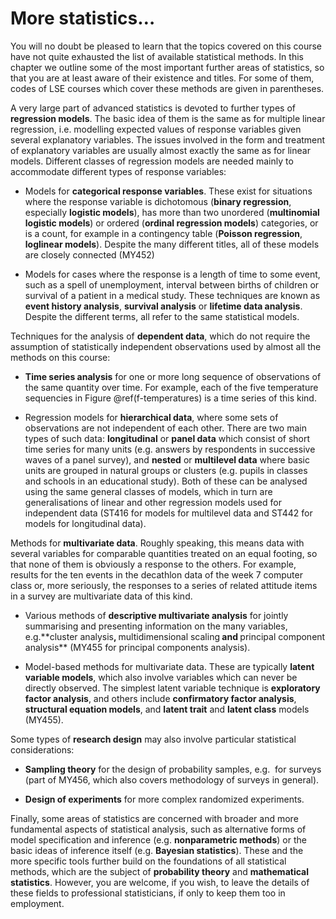 # More statistics... {#c-more}

You will no doubt be pleased to learn that the topics covered on this
course have not quite exhausted the list of available statistical
methods. In this chapter we outline some of the most important further
areas of statistics, so that you are at least aware of their existence
and titles. For some of them, codes of LSE courses which cover these
methods are given in parentheses.

A very large part of advanced statistics is devoted to further types of
**regression models**. The basic idea of them is the same as for
multiple linear regression, i.e. modelling expected values of response
variables given several explanatory variables. The issues involved in
the form and treatment of explanatory variables are usually almost
exactly the same as for linear models. Different classes of regression
models are needed mainly to accommodate different types of response
variables:

-   Models for **categorical response variables**. These exist for
    situations where the response variable is dichotomous (**binary
    regression**, especially **logistic models**), has more than two
    unordered (**multinomial logistic models**) or ordered (**ordinal
    regression models**) categories, or is a count, for example in a
    contingency table (**Poisson regression**, **loglinear models**).
    Despite the many different titles, all of these models are closely
    connected (MY452)

-   Models for cases where the response is a length of time to some
    event, such as a spell of unemployment, interval between births of
    children or survival of a patient in a medical study. These
    techniques are known as **event history analysis**, **survival
    analysis** or **lifetime data analysis**. Despite the different
    terms, all refer to the same statistical models.

Techniques for the analysis of **dependent data**, which do not require
the assumption of statistically independent observations used by almost
all the methods on this course:

-   **Time series analysis** for one or more long sequence of
    observations of the same quantity over time. For example, each of
    the five temperature sequencies in Figure \@ref(f-temperatures) is a
    time series of this kind.

-   Regression models for **hierarchical data**, where some sets of
    observations are not independent of each other. There are two main
    types of such data: **longitudinal** or **panel data** which consist
    of short time series for many units (e.g. answers by respondents in
    successive waves of a panel survey), and **nested** or **multilevel
    data** where basic units are grouped in natural groups or clusters
    (e.g. pupils in classes and schools in an educational study). Both
    of these can be analysed using the same general classes of models,
    which in turn are generalisations of linear and other regression
    models used for independent data (ST416 for models for multilevel
    data and ST442 for models for longitudinal data).

Methods for **multivariate data**. Roughly speaking, this means data
with several variables for comparable quantities treated on an equal
footing, so that none of them is obviously a response to the others. For
example, results for the ten events in the decathlon data of the week 7
computer class or, more seriously, the responses to a series of related
attitude items in a survey are multivariate data of this kind.

-   Various methods of **descriptive multivariate analysis** for jointly
    summarising and presenting information on the many variables,
    e.g.\**cluster analysis**, **multidimensional scaling** and
    **principal component analysis** (MY455 for principal
    components analysis).

-   Model-based methods for multivariate data. These are typically
    **latent variable models**, which also involve variables which can
    never be directly observed. The simplest latent variable technique
    is **exploratory factor analysis**, and others include
    **confirmatory factor analysis**, **structural equation models**,
    and **latent trait** and **latent class** models (MY455).

Some types of **research design** may also involve particular
statistical considerations:

-   **Sampling theory** for the design of probability samples, e.g.  for
    surveys (part of MY456, which also covers methodology of surveys
    in general).

-   **Design of experiments** for more complex randomized experiments.

Finally, some areas of statistics are concerned with broader and more
fundamental aspects of statistical analysis, such as alternative forms
of model specification and inference (e.g. **nonparametric methods**) or
the basic ideas of inference itself (e.g. **Bayesian statistics**).
These and the more specific tools further build on the foundations of
all statistical methods, which are the subject of **probability theory**
and **mathematical statistics**. However, you are welcome, if you wish,
to leave the details of these fields to professional statisticians, if
only to keep them too in employment.
